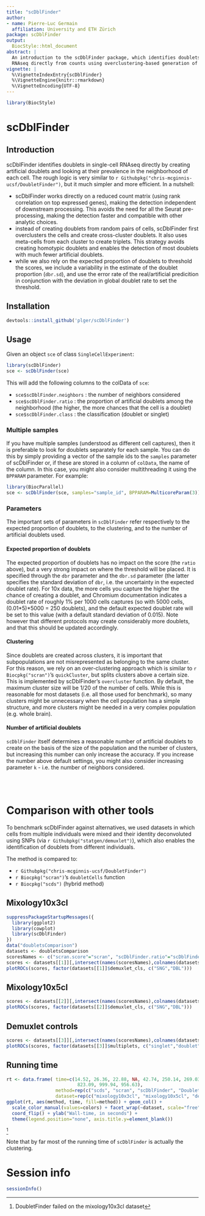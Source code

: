 ```yaml
---
title: "scDblFinder"
author:
- name: Pierre-Luc Germain
  affiliation: University and ETH Zürich
package: scDblFinder
output:
  BiocStyle::html_document
abstract: |
  An introduction to the scDblFinder package, which identifies doublets in single-cell 
  RNAseq directly from counts using overclustering-based generation of artifical doublets.
vignette: |
  %\VignetteIndexEntry{scDblFinder}
  %\VignetteEngine{knitr::rmarkdown}
  %\VignetteEncoding{UTF-8}
---
```


```r
library(BiocStyle)
```

# scDblFinder

## Introduction

scDblFinder  identifies doublets in single-cell RNAseq directly by creating artificial doublets and looking at their prevalence in the neighborhood of each cell. The rough logic is very similar to `r Githubpkg("chris-mcginnis-ucsf/DoubletFinder")`, but it much simpler and more efficient. In a nutshell:

* scDblFinder works directly on a reduced count matrix (using rank correlation on top expressed genes), making the detection independent of downstream processing. This avoids the need for all the Seurat pre-processing, making the detection faster and compatible with other analytic choices.
* instead of creating doublets from random pairs of cells, scDblFinder first overclusters the cells and create cross-cluster doublets. It also uses meta-cells from each cluster to create triplets. This strategy avoids creating homotypic doublets and enables the detection of most doublets with much fewer artificial doublets.
* while we also rely on the expected proportion of doublets to threshold the scores, we include a variability in the estimate of the doublet proportion (`dbr.sd`), and use the error rate of the real/artificial predicition in conjunction with the deviation in global doublet rate to set the threshold.

## Installation

```r
devtools::install_github('plger/scDblFinder')
```

## Usage

Given an object `sce` of class `SingleCellExperiment`:
```r
library(scDblFinder)
sce <- scDblFinder(sce)
```

This will add the following columns to the colData of `sce`:

* `sce$scDblFinder.neighbors` : the number of neighbors considered
* `sce$scDblFinder.ratio` :  the proportion of artificial doublets among the neighborhood (the higher, the more chances that the cell is a doublet)
* `sce$scDblFinder.class` : the classification (doublet or singlet)

### Multiple samples

If you have multiple samples (understood as different cell captures), then it is
preferable to look for doublets separately for each sample. You can do this by 
simply providing a vector of the sample ids to the `samples` parameter of scDblFinder or,
if these are stored in a column of `colData`, the name of the column. In this case,
you might also consider multithreading it using the `BPPARAM` parameter. For example:

```r
library(BiocParallel)
sce <- scDblFinder(sce, samples="sample_id", BPPARAM=MulticoreParam(3))
```


### Parameters

The important sets of parameters in `scDblFinder` refer respectively to the expected proportion of doublets, to the clustering, and to the number of artificial doublets used.

#### Expected proportion of doublets

The expected proportion of doublets has no impact on the score (the `ratio` above), but a very strong impact on where the threshold will be placed. It is specified through the `dbr` parameter and the `dbr.sd` parameter (the latter specifies the standard deviation of `dbr`, i.e. the uncertainty in the expected doublet rate). For 10x data, the more cells you capture the higher the chance of creating a doublet, and Chromium documentation indicates a doublet rate of roughly 1\% per 1000 cells captures (so with 5000 cells, (0.01\*5)\*5000 = 250 doublets), and the default expected doublet rate will be set to this value (with a default standard deviation of 0.015). Note however that different protocols may create considerably more doublets, and that this should be updated accordingly.

#### Clustering

Since doublets are created across clusters, it is important that subpopulations are not misrepresented as belonging to the same cluster. For this reason, we rely on an over-clustering approach which is similar to `r Biocpkg("scran")`'s `quickCluster`, but splits clusters above a certain size. This is implemented by scDblFinder's `overcluster` function. By default, the maximum cluster size will be 1/20 of the number of cells. While this is reasonable for most datasets (i.e. all those used for benchmark), so many clusters might be unnecessary when the cell population has a simple structure, and more clusters might be needed in a very complex population (e.g. whole brain).

#### Number of artificial doublets

`scDblFinder` itself determines a reasonable number of artificial doublets to create on the basis of the size of the population and the number of clusters, but increasing this number can only increase the accuracy. If you increase the number above default settings, you might also consider increasing parameter `k` - i.e. the number of neighbors considered.

<br/><br/>

# Comparison with other tools

To benchmark scDblFinder against alternatives, we used datasets in which cells from multiple individuals were mixed and their identity deconvoluted using SNPs (via `r Githubpkg("statgen/demuxlet")`), which also enables the identification of doublets from different individuals.

The method is compared to:

* `r Githubpkg("chris-mcginnis-ucsf/DoubletFinder")`
* `r Biocpkg("scran")`'s `doubletCells` function
* `r Biocpkg("scds")` (hybrid method)

## Mixology10x3cl

```r
suppressPackageStartupMessages({
  library(ggplot2)
  library(cowplot)
  library(scDblFinder)
})
data("doubletsComparison")
datasets <- doubletsComparison
scoresNames <- c("scran.score"="scran", "scDblFinder.ratio"="scDblFinder", "DF.score"="DoubletFinder", "hybrid_score"="scds")
scores <- datasets[[1]][,intersect(names(scoresNames),colnames(datasets[[1]]))]
plotROCs(scores, factor(datasets[[1]]$demuxlet_cls, c("SNG","DBL")))
```


## Mixology10x5cl

```r
scores <- datasets[[2]][,intersect(names(scoresNames),colnames(datasets[[2]]))]
plotROCs(scores, factor(datasets[[2]]$demuxlet_cls, c("SNG","DBL")))
```

## Demuxlet controls

```r
scores <- datasets[[3]][,intersect(names(scoresNames),colnames(datasets[[3]]))]
plotROCs(scores, factor(datasets[[3]]$multiplets, c("singlet","doublet")))
```

## Running time

```r
rt <- data.frame( time=c(14.52, 26.36, 22.88, NA, 42.74, 250.14, 269.03, 678.81, 100.05, 
                          823.09, 999.94, 956.63), 
                  method=rep(c("scds", "scran", "scDblFinder", "DoubletFinder"),3),
                  dataset=rep(c("mixology10x3cl", "mixology10x5cl", "demuxlet"),each=4) )
ggplot(rt, aes(method, time, fill=method)) + geom_col() + 
  scale_color_manual(values=colors) + facet_wrap(~dataset, scale="free", nrow=2) + 
  coord_flip() + ylab("Wall-time, in seconds") + 
  theme(legend.position="none", axis.title.y=element_blank())
```
^[DoubletFinder failed on the mixology10x3cl dataset]

Note that by far most of the running time of `scDblFinder` is actually the clustering.

# Session info {.unnumbered}

```r
sessionInfo()
```
